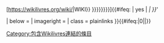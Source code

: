 {{Side box
| metadata=no
| position = {{{position|}}}
| image    = [[File:Carl Spitzweg 021-detail.jpg|alt=A painting of a man standing on a ladder at a large bookshelf|50x50px]]
| text       = [[s:Wikisource:維基別庫|維基別庫]]上有與此文章相關的媒體或文本：
<div style="margin-left: 10px;">'''{{#ifeq: {{{italics}}} | yes | '' | }}[https://wikilivres.org/wiki/{{urlencode:{{{1|Special:Search/{{PAGENAME}}}}}|WIKI}} {{{display|{{{2|{{{1|{{PAGENAME}}}}}}}}}}}]{{#ifeq: {{{italics}}} | yes | '' | }}'''</div>
| below      = {{{below|}}}
| imageright = {{{imageright|}}}
| class      = plainlinks
}}{{#ifeq:{{NAMESPACENUMBER}}|0|[[Category:包含Wikilivres連結的條目]]|}}<noinclude>{{Documentation}}<!-- Add categories and interwikis to the /doc subpage, not here! --></noinclude>